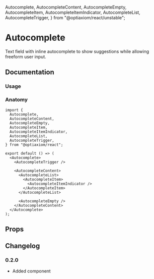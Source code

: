   Autocomplete,
  AutocompleteContent,
  AutocompleteEmpty,
  AutocompleteItem,
  AutocompleteItemIndicator,
  AutocompleteList,
  AutocompleteTrigger,
} from "@optiaxiom/react/unstable";

# Autocomplete

Text field with inline autocomplete to show suggestions while allowing freeform user input.

## Documentation

### Usage

<Demo component={Usage} />

### Anatomy

```tsx
import {
  Autocomplete,
  AutocompleteContent,
  AutocompleteEmpty,
  AutocompleteItem,
  AutocompleteItemIndicator,
  AutocompleteList,
  AutocompleteTrigger,
} from "@optiaxiom/react";

export default () => (
  <Autocomplete>
    <AutocompleteTrigger />

    <AutocompleteContent>
      <AutocompleteList>
        <AutocompleteItem>
          <AutocompleteItemIndicator />
        </AutocompleteItem>
      </AutocompleteList>

      <AutocompleteEmpty />
    </AutocompleteContent>
  </Autocomplete>
);
```

## Props

<PropsTable component={Autocomplete} />
<PropsTable component={AutocompleteTrigger} base={SearchInput} />
<PropsTable component={AutocompleteContent} />
<PropsTable component={AutocompleteList} />
<PropsTable component={AutocompleteItem} />
<PropsTable component={AutocompleteItemIndicator} />
<PropsTable component={AutocompleteEmpty} />

## Changelog

### 0.2.0

- Added component
